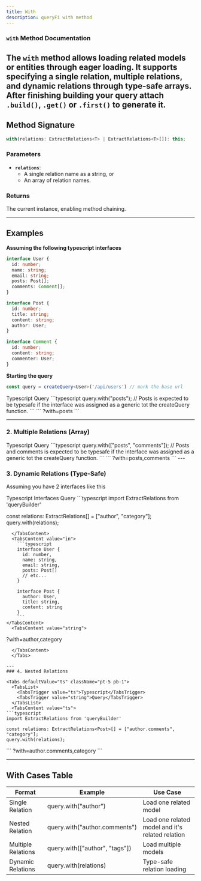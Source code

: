 ```yaml
---
title: With
description: queryFi with method
---
```


### `with` Method Documentation

The `with` method allows loading related models or entities through **eager loading**. It supports specifying a **single relation**, **multiple relations**, and **dynamic relations** through type-safe arrays.
<Note type="note" title="Note">
  **After finishing building your query attach `.build()`, `.get()` or `.first()` to generate it.**
</Note>
---

## Method Signature  

```typescript
with(relations: ExtractRelations<T> | ExtractRelations<T>[]): this;
```

### Parameters  

- **`relations`**:  
  - A single relation name as a string, or  
  - An array of relation names.

### Returns  
The current instance, enabling method chaining.

---

## Examples  

**Assuming the following typescript interfaces**

```typescript
interface User {
  id: number;
  name: string;
  email: string;
  posts: Post[];
  comments: Comment[];
}

interface Post {
  id: number;
  title: string;
  content: string;
  author: User;
}

interface Comment {
  id: number;
  content: string;
  commenter: User;
}
```

**Starting the query**

```typescript
const query = createQuery<User>('/api/users') // mark the base url 
```

<Tabs defaultValue="ts" className="pt-5 pb-1">
  <TabsList>
    <TabsTrigger value="ts">Typescript</TabsTrigger>
    <TabsTrigger value="string">Query</TabsTrigger>
  </TabsList>
  <TabsContent value="ts">
```typescript
query.with("posts");
// Posts is expected to be typesafe if the interface was assigned as a generic tot the createQuery function.
```
  </TabsContent>
  
  <TabsContent value="string">
  ```
?with=posts
```
  </TabsContent>
  </Tabs>

---

### 2. Multiple Relations (Array)  

<Tabs defaultValue="ts" className="pt-5 pb-1">
  <TabsList>
    <TabsTrigger value="ts">Typescript</TabsTrigger>
    <TabsTrigger value="string">Query</TabsTrigger>
  </TabsList>
  <TabsContent value="ts">
  ```typescript
query.with(["posts", "comments"]);
// Posts and comments is expected to be typesafe if the interface was assigned as a generic tot the createQuery function.
```
</TabsContent>
  <TabsContent value="string">
  ```
?with=posts,comments
```
</TabsContent>
</Tabs>
---

### 3. Dynamic Relations (Type-Safe)

Assuming you have 2 interfaces like this

<Tabs defaultValue="ts" className="pt-5 pb-1">
  <TabsList>
    <TabsTrigger value="ts">Typescript</TabsTrigger>
    <TabsTrigger value="in">Interfaces</TabsTrigger>
    <TabsTrigger value="string">Query</TabsTrigger>
  </TabsList>
  <TabsContent value="ts">
```typescript
import ExtractRelations from 'queryBuilder'

const relations: ExtractRelations<Post>[] = ["author", "category"];
query.with(relations);
```
  </TabsContent>
  <TabsContent value="in">
    ```typescript
    interface User {
      id: number,
      name: string,
      email: string,
      posts: Post[]
      // etc...
    }

    interface Post {
      author: User,
      title: string,
      content: string
    }
    ```
</TabsContent>
  <TabsContent value="string">
  ```
?with=author,category
```
  </TabsContent>
  </Tabs>

---
### 4. Nested Relations

<Tabs defaultValue="ts" className="pt-5 pb-1">
  <TabsList>
    <TabsTrigger value="ts">Typescript</TabsTrigger>
    <TabsTrigger value="string">Query</TabsTrigger>
  </TabsList>
  <TabsContent value="ts">
```typescript
import ExtractRelations from 'queryBuilder'

const relations: ExtractRelations<Post>[] = ["author.comments", "category"];
query.with(relations);
```
  </TabsContent>
  <TabsContent value="string">
  ```
?with=author.comments,category
```
  </TabsContent>
  </Tabs>

---

## With Cases Table  

| **Format**            | **Example**                     | **Use Case**               |
|----------------------|----------------------------------|----------------------------|
| Single Relation       | query.with("author")          | Load one related model     |
| Nested Relation       | query.with("author.comments")          | Load one related model and it's related relation     |
| Multiple Relations    | query.with(["author", "tags"]) | Load multiple models       |
| Dynamic Relations     | query.with(relations)         | Type-safe relation loading |
